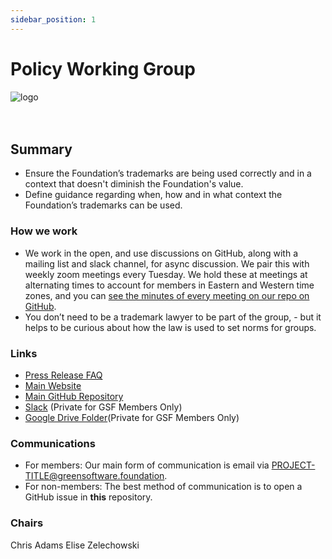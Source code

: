 ```yaml
---
sidebar_position: 1
---
```



# Policy Working Group

<div class="intro-logo">
  <img src="/img/logo.svg" alt="logo" />
</div>
<br />
<br />

## Summary

- Ensure the Foundation’s trademarks are being used correctly and in a context that doesn't diminish the Foundation's value.
- Define guidance regarding when, how and in what context the Foundation’s trademarks can be used.

### How we work

- We work in the open, and use discussions on GitHub, along with a mailing list and slack channel, for async discussion. We pair this with weekly zoom meetings every Tuesday. We hold these at meetings at alternating times to account for members in Eastern and Western time zones, and you can [see the minutes of every meeting on our repo on GitHub](https://github.com/Green-Software-Foundation/policy_wg/tree/main/Agenda_Minutes).
- You don’t need to be a trademark lawyer to be part of the group, - but it helps to be curious about how the law is used to set norms for groups.

### Links

- [Press Release FAQ](https://github.com/Green-Software-Foundation/pr-faqs/blob/main/live/green-software-principles.pr-faq.md)
- [Main Website](https://policy.greensoftware.foundation/)
- [Main GitHub Repository](https://github.com/Green-Software-Foundation/policy_wg)
- [Slack](https://greensoftwarefdn.slack.com/archives/C027CMP9ES3) (Private for GSF Members Only)
- [Google Drive Folder](https://drive.google.com/drive/folders/1kpIYdzaLyFftt0dqBA6GtcxxqMYrCIDu?usp=sharing)(Private for GSF Members Only)

### Communications

- For members: Our main form of communication is email via PROJECT-TITLE@greensoftware.foundation.
- For non-members: The best method of communication is to open a GitHub issue in **this** repository.

### Chairs

<TeamMembers>
  <TeamMember
    role="Co-Director"
    company="The Green Web Foundation"
    github="mrchrisadams"
    twitter="mrchrisadams"
    linkedin="mrchrisadams"
  >
    Chris Adams
  </TeamMember>
  <TeamMember
    role="Global Head of Diversity, Equity & Inclusion, Sustainability, & Social Change"
    company="ThoughtWorks"
    github="elisezelechowski"
    twitter="elisezelechowski"
    linkedin="elise-zelechowski-66679415"
  >
    Elise Zelechowski
  </TeamMember>
</TeamMembers>
